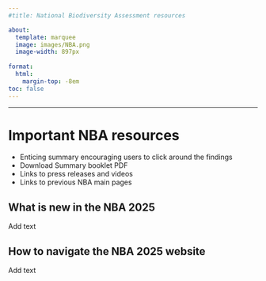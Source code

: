 ```yaml
---
#title: National Biodiversity Assessment resources

about:
  template: marquee
  image: images/NBA.png
  image-width: 897px
 
format:
  html:
    margin-top: -8em
toc: false
---
```


------------------------------------------------------------------------

# Important NBA resources {.unnumbered}

-   Enticing summary encouraging users to click around the findings
-   Download Summary booklet PDF
-   Links to press releases and videos
-   Links to previous NBA main pages

## What is new in the NBA 2025 {.unnumbered}

Add text

## How to navigate the NBA 2025 website {.unnumbered}

Add text
